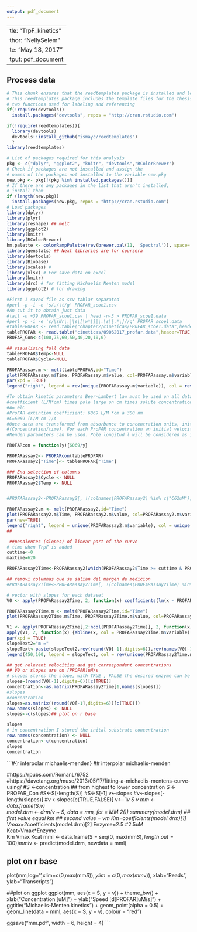 ```yaml
---
output: pdf_document
---
```

  ---
title: "TrpF_kinetics"
author: "NellySelem"
date: "May 18, 2017"
output: pdf_document
---


## Process data
```r
# This chunk ensures that the reedtemplates package is installed and loaded
# This reedtemplates package includes the template files for the thesis and also
# two functions used for labeling and referencing
if(!require(devtools))
  install.packages("devtools", repos = "http://cran.rstudio.com")

if(!require(reedtemplates)){
  library(devtools)
  devtools::install_github("ismayc/reedtemplates")
  }
library(reedtemplates)
```

```r
# List of packages required for this analysis
pkg <- c("dplyr", "ggplot2", "knitr", "devtools","RColorBrewer")
# Check if packages are not installed and assign the
# names of the packages not installed to the variable new.pkg
new.pkg <- pkg[!(pkg %in% installed.packages())]
# If there are any packages in the list that aren't installed,
# install them
if (length(new.pkg))
  install.packages(new.pkg, repos = "http://cran.rstudio.com")
# Load packages
library(dplyr)
library(plyr)
library(reshape) ## melt
library(ggplot2)
library(knitr)
library(RColorBrewer)
hm.palette <- colorRampPalette(rev(brewer.pal(11, 'Spectral')), space='Lab')  
library(genstats) ## Next libraries are for coursera
library(devtools)
library(Biobase)
library(scales) # 
library(xlsx) # For save data on excel
library(knitr)
library(drc) # for fitting Michaelis Menten model
library(ggplot2) # for drawing

```

```r
#First I saved file as scv tablar separated    
#perl -p -i -e 's/,/\t/g' PROFAR_scoe1.csv   
#An cut it to obtain just data  
#tail -n +39 PROFAR_scoe1.csv | head -n-3 > PROFAR_scoe1.data  
#perl -p -i -e 's/\sNr\.|\s\[\w*\]|\.\s\[.*\]//g' PROFAR_scoe1.data
#tablePROFAR <- read.table("chapter2/cineticas/PROFAR_scoe1.data",header=TRUE, sep="\t") 
tablePROFAR <- read.table("cineticas/09062017_profar.data",header=TRUE, sep="\t") 
PROFAR_Con<-c(100,75,60,50,40,20,10,0)

## visualising full data
tablePROFAR$Temp<-NULL
tablePROFAR$Cycle<-NULL

PROFARassay.m <- melt(tablePROFAR,id="Time")
plot(PROFARassay.m$Time, PROFARassay.m$value, col=PROFARassay.m$variable,  xlab="Time [s]",ylab="Absorbance 300nm", pch=19,bty='L')
par(xpd = TRUE)
legend("right", legend = rev(unique(PROFARassay.m$variable)), col = rev(unique(PROFARassay.m$variable)),pch=19,bg="white")

```

```r

#To obtain kinetic parameters Beer-Lambert law must be used on all data: Absorbance equal to extintion
#coefficient (L/M*cm) times pole large on cm times solute concentration (M/L)
#A= elC
#ProFAR extintion coefficient: 6069 L/M *cm a 300 nm
#C=6069 (L/M cm )/A
#Once data are transformed from absorbance to concentration units, initial velocity V 0 can be computed
#(Concentration/time). For each ProFAR concentration an initial velocity will be obtained and Michaleis
#Menden parameters can be used. Pole longitud l will be considered as 1 on a fix volume of 160ul (Ernesto) (170 ul) Lianet

PROFARcon = function(y){6069/y}

PROFARassay2<- PROFARcon(tablePROFAR)
PROFARassay2["Time"]<- tablePROFAR["Time"]

### End selection of columns
PROFARassay2$Cycle <- NULL
PROFARassay2$Temp <- NULL


#PROFARassay2<-PROFARassay2[, !(colnames(PROFARassay2) %in% c("C62uM"))]

PROFARassay2.m <- melt(PROFARassay2,id="Time")
plot(PROFARassay2.m$Time, PROFARassay2.m$value, col=PROFARassay2.m$variable, xlab="Time", ylab="PROFAR BeerLambert",pch=19)
par(new=TRUE)
legend("right", legend = unique(PROFARassay2.m$variable), col = unique(PROFARassay2.m$variable), pch=19,box.lwd=0, bg="white")
##

```

```r
 ##pendientes (slopes) of linear part of the curve
# time when TrpF is added
cuttime<-0
maxtime=620

PROFARassay2Time<-PROFARassay2[which(PROFARassay2$Time >= cuttime & PROFARassay2$Time <= maxtime),]

## removi columnas que se salian del margen de medicion
#PROFARassay2Time<-PROFARassay2Time[, !(colnames(PROFARassay2Time) %in% c("C62uM"))]

# vector with slopes for each dataset
V0 <- apply(PROFARassay2Time, 2, function(x) coefficients(lm(x ~ PROFARassay2Time$Time,na.action=na.omit))[2])

PROFARassay2Time.m <- melt(PROFARassay2Time,id="Time")
plot(PROFARassay2Time.m$Time, PROFARassay2Time.m$value, col=PROFARassay2Time.m$variable,xlab="Time", ylab="URF PROFAR uM", pch=19, xlim=c(cuttime-50,maxtime+50),bty='L')

V1 <- apply(PROFARassay2Time[,2:ncol(PROFARassay2Time)], 2, function(x) coefficients(lm(x ~ PROFARassay2Time$Time,na.action=na.omit)))
apply(V1, 2, function(x) {abline(x, col = PROFARassay2Time.m$variable)  })
par(xpd = TRUE)
slopeText2="m ="
slopeText<-paste(slopeText2,rev(round(V0[-1],digits=6)),rev(names(V0[-1])))
legend(450,100, legend = slopeText, col = rev(unique(PROFARassay2Time.m$variable)), pch=19,box.lwd=0, bg="white")

## get relevant velocities and get correspondent concentrations
## V0 or slopes are on [PROFAR]uM/s 
# slopes stores the slope, with TRUE , FALSE the desired enzyme can be selected, One more than one is tested on a plate always check if it is the desired one.
slopes=(round(V0[-1],digits=6))[c(TRUE)]
concentration<-as.matrix(PROFARassay2Time[1,names(slopes)])
#slopes
#concentration
slopes=as.matrix((round(V0[-1],digits=6))[c(TRUE)])
row.names(slopes) <- NULL 
slopes<-c(slopes)## plot on r base

slopes
# in concentration I stored the inital substrate concentration  
row.names(concentration) <- NULL 
concentration<-c(concentration)
slopes
concentration
```

```#{r interpolar michaelis-menden}
## interpolar michaelis-menden

#https://rpubs.com/RomanL/6752
#https://davetang.org/muse/2013/05/17/fitting-a-michaelis-mentens-curve-using/
#S <-concentration
## from highest to lower concentration
S <-PROFAR_Con
#S<-S[-length(S)]
#S<-S[-1]
v<-slopes
#v<-slopes[-length(slopes)]
#v <-slopes[c(TRUE,FALSE)]
v<--1*v
S
v
mm <- data.frame(S,v)                                                                                 
model.drm <- drm(v ~ S, data = mm, fct = MM.2())
summary(model.drm)
## first value equal km
## second value = vm
Km=coefficients(model.drm)[1]
Vmax=2*coefficients(model.drm)[2]
Enzyme=2.5 #2.5uM
Kcat=Vmax*Enzyme  
Km
Vmax
Kcat
mml <- data.frame(S = seq(0, max(mm$S), length.out = 100))
mml$v <- predict(model.drm, newdata = mml)


## plot on r base
plot(mm,log='',xlim=c(0,max(mm$S)), ylim=c(0,max(mm$v)), xlab="Reads", ylab="Transcripts")

##plot on ggplot
ggplot(mm, aes(x = S, y = v)) + theme_bw() + xlab("Concentration [uM]") + ylab("Speed [d[PROFAR]uM/s]") + ggtitle("Michaelis-Menten kinetics") +  geom_point(alpha = 0.5) + geom_line(data = mml, aes(x = S, y = v), colour = "red")

ggsave("mm.pdf", width = 6, height = 4)
```

